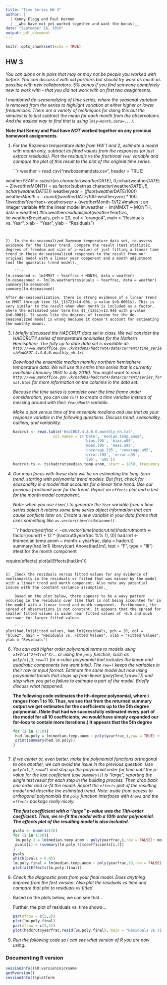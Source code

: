 ```yaml
---
title: "Time Series HW 3"
author: |
  | Kenny Flagg and Paul Harmon
  | __who have not yet worked together and want the bonus!__
date: "September 16, 2016"
output: pdf_document
---
```


```r
knitr::opts_chunk$set(echo = TRUE)
```

## HW 3

_You can alone or in pairs that may or may not be people you worked with before. You can discuss it with old partners but should try work as much as possible with new collaborators. 5% bonus if you find someone completely new to work with - that you did not work with on first two assignments._

_I mentioned de-seasonalizing of time series, where the seasonal variation is removed from the series to highlight variation at either higher or lower frequencies. There are a variety of techniques for doing this but the simplest is to just subtract the mean for each month from the observations. And the easiest way to find that is using `lm(y~month,data=...)`._

**Note that Kenny and Paul have *NOT* worked together on any previous homework assignments.**

1) _For the Bozeman temperature data from HW 1 and 2, estimate a model with month only, subtract its fitted values from the responses (or just extract residuals). Plot the residuals vs the fractional `Year` variable and compare the plot of this result to the plot of the original time series._

    ```r
weather = read.csv("rawbozemandata.csv", header = TRUE)

weather$YEAR = substr(as.character(weather$DATE), 0,nchar(weather$DATE)-2)
weather$MONTH = as.factor(substr(as.character(weather$DATE),5,nchar(weather$DATE)))
weather$year = (floor(weather$DATE/100))
weather$Month<-round((weather$DATE/100-weather$year)*100,1)
weather$Yearfrac<-weather$year+(weather$Month-1)/12 #makes it an integer variable
#fit the linear model
lm.weather = lm(MMXT ~ MONTH, data = weather)
#lm.weather$residuals
plot(weather$Yearfrac, lm.weather$residuals, pch = 20, col = "orange4",
     main = "Residuals vs. Year", xlab = "Year", ylab = "Residuals")
```


2) _In the de-seasonalized Bozeman temperature data set, re-assess evidence for the linear trend. Compare the result (test statistic, degrees of freedom and size of p-value) of just fitting a linear time trend in these de-seasonalized responses to the result from our original model with a linear year component and a month adjustment (not the quadratic trend model)._

    ```r
lm.seasoned <- lm(MMXT ~ Yearfrac + MONTH, data = weather)
lm.deseasoned <- lm(lm.weather$residuals ~ Yearfrac, data = weather)
summary(lm.seasoned)
summary(lm.deseasoned)
```

    After de-seasonalization, there is strong evidence of a linear trend in MMXT through time ($t_{1372}=14.00$, p-value $<0.0001$). This is very similar to the result when when month is included as a factor, where the estimated year term has $t_{1361}=13.94$ with p-value $<0.0001$. It seems like the degrees of freedom for the de-seasonalized model is wrong because it doesn't account for estimating the monthly means.


3) _I briefly discussed the HADCRUT data set in class. We will consider the HADCRUT4 series of temperature anomalies for the Nothern Hemisphere. The fully up to date data set is available at: `http://www.metoffice.gov.uk/hadobs/hadcrut4/data/current/time_series/HadCRUT.4.4.0.0.monthly_nh.txt`_

    _Download the ensemble median monthly northern hemisphere temperature data. We will use the entire time series that is currently available (January 1850 to July 2016). You might want to read `http://www.metoffice.gov.uk/hadobs/hadcrut4/data/current/series_format.html` for more information on the columns in the data set._

     _Because the time series is complete over the time frame under consideration, you can use `ts()` to create a time variable instead of messing around with their `Year/Month` variable._

    _Make a plot versus time of the ensemble medians and use that as your response variable in the following questions. Discuss trend, seasonality, outliers, and variability._

    ```r
hadcrut <- read.table('HadCRUT.4.4.0.0.monthly_nh.txt',
                      col.names = c('Date', 'median.temp.anom',
                                    'bias.l95', 'bias.u95',
                                    'meas.l95', 'meas.u95',
                                    'coverage.l95', 'coverage.u95',
                                    'error.l95', 'error.u95',
                                    'l95', 'u95'))
hadcrut.ts <- ts(hadcrut$median.temp.anom, start = 1850, frequency = 12)
```

4) _Our main focus with these data will be on estimating the long-term trend, starting with polynomial trend models. But first, check for seasonality in a model that accounts for a linear time trend. Use our previous fractional year for the trend. Report an `effects` plot and a test for the month model component._

    _Note: when you use `time()` to generate the `Year` variable from a time series object it retains some time series object information that can cause conflicts later on. Create a new variable in your data.frame that uses something like `as.vector(time(tsdataname))`._

    ```r
hadcrut$yearfrac <- as.vector(time(hadcrut.ts))
hadcrut$month <- factor(round(1 + 12 * (hadcrut$yearfrac %% 1), 0))
had.lm1 <- lm(median.temp.anom ~ month + yearfrac, data = hadcrut)
summary(had.lm1)
library(car)
Anova(had.lm1, test = "F", type = "III") #test for the month component

require(effects)
plot(allEffects(had.lm1))
```

5) _Check the residuals versus fitted values for any evidence of nonlinearity in the residuals vs fitted that was missed by the model with a linear trend and month component. Also note any potential issues with the constant variance assumption._

    Based on the plot below, there appears to be a wavy pattern occuring in the residuals over time that is not being accounted for in the model with a linear trend and month component.  Furthermore, the spread of observations is not constant; it appears that the spread for smaller fitted values is wider near fitted values of -0.5 and much narrower for larger fitted values.
    
    ```r
plot(had.lm1$fitted.values, had.lm1$residuals, pch = 20, col = "blue2", main = "Residuals vs. Fitted Values", xlab = "Fitted Values", ylab = "Residuals")
```

6) _You can add higher order polynomial terms to models using `x1+I(x1^2)+I(x1^3)`... or using the `poly` function, such as `poly(x1,3,raw=T)` for a cubic polynomial that includes the linear and quadratic components (we want this!). The `raw=T` keeps the variables in their raw or input format. Estimate the same model but now using polynomial trends that steps up from linear (poly(time,1,raw=T)) and stop when you get a failure to estimate a part of the model. Briefly discuss what happened._

    __The following code estimates the ith-degree polynomial, where i ranges from 1 to 10. Thus, we see that from the returned summary output we get estimates for the coefficients up to the 5th degree polynomial. (Note that had we successfully estimated every part of the model for all 10 coefficients, we would have simply expanded our for-loop to contain more iterations.) It appears that the 5th degree__

    ```r
for (i in 1:10){
  had.lm.poly = lm(median.temp.anom ~ poly(yearfrac,i,raw = TRUE) + month, data = hadcrut)
  print(summary(had.lm.poly))
}
```

```r

```



7) _If we center or, even better, make the polynomial functions orthogonal to one another, we can avoid the issue in the previous question. Use `poly(x1,?,raw=F)` and step up the polynomial order for time until the p-value for the last coefficient (use `summary()`) is "large", reporting the single test result for each step in the building process. Then drop back one order and re-fit the model. Report the `effects` plot of the resulting model and describe the estimated trend. Note: aside from access to orthogonal polynomials the `poly` function interfaces with `Anova` and the `effects` package really nicely._

    ***The first coefficient with a "large" p-value was the 11th-order coefficient. Thus, we re-fit the model with a 10th order polynomial. The effects plot of the resulting model is also included.***

    ```r
pvals <- numeric(20)
for (i in 1:20){
  lm.poly.1 = lm(median.temp.anom ~ poly(yearfrac,i,raw = FALSE)+ month, data = hadcrut) 
  pvals[i] = (summary(lm.poly.1)$coefficients[i,4])
}
pvals
which(pvals > 0.05)
lm.poly.final = lm(median.temp.anom ~ poly(yearfrac,10,raw = FALSE) + month , data = hadcrut)
plot(allEffects(lm.poly.final))
```

8) _Check the diagnostic plots from your final model. Does anything improve from the first version. Also plot the residuals vs time and compare that plot to residuals vs fitted._

    Based on the plots below, we can see that...

    Further, the plot of residuals vs. time shows...

    ```r
par(mfrow = c(2,2))
plot(lm.poly.final)
par(mfrow = c(1,1))
plot(hadcrut$yearfrac,resid(lm.poly.final), main = "Residuals vs.Time",xlab = "Time", ylab = "Residuals", pch = 20)
```


9) _Run the following code so I can see what version of R you are now using:_

### Documenting R version 

```r
sessionInfo()$R.version$nickname
getRversion()
sessionInfo()$platform
```
